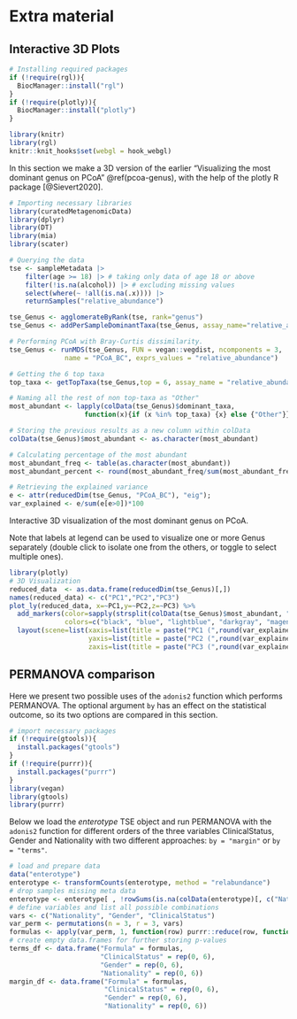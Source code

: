 # Extra material {#extras}

## Interactive 3D Plots

```r
# Installing required packages
if (!require(rgl)){
  BiocManager::install("rgl")  
}
if (!require(plotly)){
  BiocManager::install("plotly")  
}
```

```r
library(knitr)
library(rgl)
knitr::knit_hooks$set(webgl = hook_webgl)
```


In this section we make a 3D version of the earlier "Visualizing the most dominant genus on PCoA" \@ref(pcoa-genus), with the help of the plotly R package [@Sievert2020].

```r
# Importing necessary libraries
library(curatedMetagenomicData)
library(dplyr)
library(DT)
library(mia)
library(scater)

# Querying the data
tse <- sampleMetadata |>
    filter(age >= 18) |> # taking only data of age 18 or above
    filter(!is.na(alcohol)) |> # excluding missing values
    select(where(~ !all(is.na(.x)))) |>
    returnSamples("relative_abundance")

tse_Genus <- agglomerateByRank(tse, rank="genus")
tse_Genus <- addPerSampleDominantTaxa(tse_Genus, assay_name="relative_abundance", name = "dominant_taxa")

# Performing PCoA with Bray-Curtis dissimilarity.
tse_Genus <- runMDS(tse_Genus, FUN = vegan::vegdist, ncomponents = 3,
              name = "PCoA_BC", exprs_values = "relative_abundance")

# Getting the 6 top taxa
top_taxa <- getTopTaxa(tse_Genus,top = 6, assay_name = "relative_abundance")

# Naming all the rest of non top-taxa as "Other"
most_abundant <- lapply(colData(tse_Genus)$dominant_taxa,
                   function(x){if (x %in% top_taxa) {x} else {"Other"}})

# Storing the previous results as a new column within colData
colData(tse_Genus)$most_abundant <- as.character(most_abundant)

# Calculating percentage of the most abundant
most_abundant_freq <- table(as.character(most_abundant))
most_abundant_percent <- round(most_abundant_freq/sum(most_abundant_freq)*100, 1)

# Retrieving the explained variance
e <- attr(reducedDim(tse_Genus, "PCoA_BC"), "eig");
var_explained <- e/sum(e[e>0])*100
```


Interactive 3D visualization of the most dominant genus on PCoA.

Note that labels at legend can be used to visualize one or more Genus
separately (double click to isolate one from the others, or toggle to
select multiple ones).

```r
library(plotly)
# 3D Visualization
reduced_data  <- as.data.frame(reducedDim(tse_Genus)[,])
names(reduced_data) <- c("PC1","PC2","PC3")
plot_ly(reduced_data, x=~PC1,y=~PC2,z=~PC3) %>%
  add_markers(color=sapply(strsplit(colData(tse_Genus)$most_abundant, "_"), tail, 1), size=5,
              colors=c("black", "blue", "lightblue", "darkgray", "magenta", "darkgreen", "red")) %>%
  layout(scene=list(xaxis=list(title = paste("PC1 (",round(var_explained[1],1),"%)")),
                    yaxis=list(title = paste("PC2 (",round(var_explained[2],1),"%)")),
                    zaxis=list(title = paste("PC3 (",round(var_explained[3],1),"%)"))))
```



## PERMANOVA comparison

Here we present two possible uses of the `adonis2` function which performs PERMANOVA. The
optional argument `by` has an effect on the statistical outcome, so its two options are
compared in this section.

```r
# import necessary packages
if (!require(gtools)){
  install.packages("gtools")  
}
if (!require(purrr)){
  install.packages("purrr")  
}
library(vegan)
library(gtools)
library(purrr)
```

Below we load the _enterotype_ TSE object and run PERMANOVA with the `adonis2` function
for different orders of the three variables ClinicalStatus, Gender and Nationality with
two different approaches: `by = "margin"` or `by = "terms"`.


```r
# load and prepare data
data("enterotype")
enterotype <- transformCounts(enterotype, method = "relabundance")
# drop samples missing meta data
enterotype <- enterotype[ , !rowSums(is.na(colData(enterotype)[, c("Nationality", "Gender", "ClinicalStatus")]) > 0)]
# define variables and list all possible combinations
vars <- c("Nationality", "Gender", "ClinicalStatus")
var_perm <- permutations(n = 3, r = 3, vars)
formulas <- apply(var_perm, 1, function(row) purrr::reduce(row, function(x, y) paste(x, "+", y)))
# create empty data.frames for further storing p-values
terms_df <- data.frame("Formula" = formulas,
                       "ClinicalStatus" = rep(0, 6),
                       "Gender" = rep(0, 6),
                       "Nationality" = rep(0, 6))
margin_df <- data.frame("Formula" = formulas,
                        "ClinicalStatus" = rep(0, 6),
                        "Gender" = rep(0, 6),
                        "Nationality" = rep(0, 6))
```

